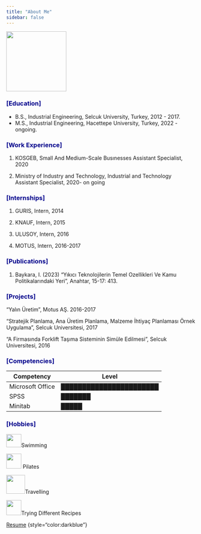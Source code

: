 ```yaml
---
title: "About Me"
sidebar: false 
---
```


![](images/vesikalık.jpg.png){fig-align="center" width="160"}

### \[Education\] {style="color:darkblue"}

-   B.S., Industrial Engineering, Selcuk University, Turkey, 2012 - 2017.
-   M.S., Industrial Engineering, Hacettepe University, Turkey, 2022 - ongoing.

### \[Work Experience\] {style="color:darkblue"}

1.  KOSGEB, Small And Medium-Scale Busınesses Assistant Specialist, 2020

2.  Ministry of Industry and Technology, Industrial and Technology Assistant Specialist, 2020- on going

### \[Internships\] {style="color:darkblue"}

1.  GURIS, Intern, 2014

2.  KNAUF, Intern, 2015

3.  ULUSOY, Intern, 2016

4.  MOTUS, Intern, 2016-2017

### \[Publications\] {style="color:darkblue"}

1.  Baykara, I. (2023) “Yıkıcı Teknolojilerin Temel Ozellikleri Ve Kamu Politikalarındaki Yeri", Anahtar, 15-17: 413.

### \[Projects\] {style="color:darkblue"}

"Yalın Üretim", Motus AŞ. 2016-2017

"Stratejik Planlama, Ana Üretim Planlama, Malzeme İhtiyaç Planlaması Örnek Uygulama", Selcuk Universitesi, 2017

"A Firmasında Forklift Taşıma Sisteminin Simüle Edilmesi", Selcuk Universitesi, 2016

### \[Competencies\] {style="color:darkblue"}

| Competency       | Level                   |
|------------------|-------------------------|
| Microsoft Office | ███████████████████████ |
| SPSS             | ███████                 |
| Minitab          | █████                   |

### \[Hobbies\] {style="color:darkblue"}

![](images/swimming.jpg){width="40" height="35"}Swimming

![](images/pilates.jpg){width="40"} Pilates

![](images/seyahat.png){width="50"}Travelling

![](images/yemek.jpg){width="40"}Trying Different Recipes

[Resume](irembaykaracv.pdf) {style="color:darkblue"}
